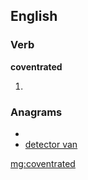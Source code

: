 ==English==

===Verb===
'''coventrated'''

# {{past of|[[coventrate]]}}

===Anagrams===
* {{alphagram|acdeenorttv}}
* [[detector van#English|detector van]]

[[mg:coventrated]]